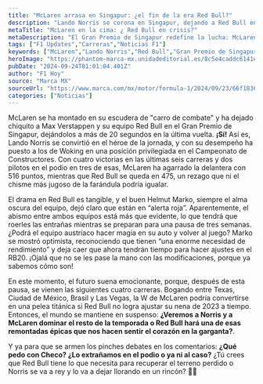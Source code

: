 ```yaml
---
title: "McLaren arrasa en Singapur: ¿el fin de la era Red Bull?"
description: "Lando Norris se corona en Singapur, dejando a Red Bull en la lona. ¿Se acabó la hegemonía austríaca? Descubre el futuro emocionante de la temporada."
metaTitle: "McLaren en la cima: ¿ Red Bull en crisis?"
metaDescription: "El Gran Premio de Singapur redefine la lucha: McLaren 516, Red Bull 475. ¿Qué pasará en las próximas carreras? ¡Entérate!"
tags: ["F1 Updates","Carreras","Noticias F1"]
keywords: ["McLaren","Lando Norris","Red Bull","Gran Premio de Singapur","Campeonato de Constructores"]
heroImage: "https://phantom-marca-mx.unidadeditorial.es/8c5e4caddc6141e57e7a1548319e5bf4/resize/600/mx/assets/multimedia/imagenes/2024/09/23/17271269532287.jpg"
pubDate: "2024-09-24T01:01:04.401Z"
author: "F1 Hoy"
source: "Marca MX"
sourceUrl: "https://www.marca.com/mx/motor/formula-1/2024/09/23/66f18366e2704ea3b48b459a.html"
categories: ["Noticias"]
---
```

McLaren se ha montado en su escudera de "carro de combate" y ha dejado chiquito a Max Verstappen y su equipo Red Bull en el Gran Premio de Singapur, dejándolos a más de 20 segundos en la última vuelta. **¡Sí!** Así es, Lando Norris se convirtió en el héroe de la jornada, y con su desempeño ha puesto a los de Woking en una posición privilegiada en el Campeonato de Constructores. Con cuatro victorias en las últimas seis carreras y dos pilotos en el podio en tres de esas, McLaren ha agarrado la delantera con 516 puntos, mientras que Red Bull se queda en 475, un rezago que ni el chisme más jugoso de la farándula podría igualar.

El drama en Red Bull es tangible, y el buen Helmut Marko, siempre el alma oscura del equipo, dejó claro que están en “alerta roja”. Aparentemente, el abismo entre ambos equipos está más que evidente, lo que tendrá que roerles las entrañas mientras se preparan para una pausa de tres semanas. ¿Podrá el equipo austríaco hacer magia en su auto y volver al juego? Marko se mostró optimista, reconociendo que tienen “una enorme necesidad de rendimiento” y deja caer que ahora tendrán tiempo para hacer ajustes en el RB20. ¡Ojalá que no se les pase la mano con las modificaciones, porque ya sabemos cómo son!

En este momento, el futuro suena emocionante, porque, después de esta pausa, se vienen las siguientes cuatro carreras. Bogando entre Texas, Ciudad de México, Brasil y Las Vegas, la W de McLaren podría convertirse en una pelea titánica si Red Bull no logra ajustar su nena de 2023 a tiempo. Entonces, el mundo se mantiene en suspenso: **¿Veremos a Norris y a McLaren dominar el resto de la temporada o Red Bull hará una de esas remontadas épicas que nos hacen sentir el corazón en la garganta?**. 

Y ya para que se armen los pinches debates en los comentarios: **¿Qué pedo con Checo? ¿Lo extrañamos en el podio o ya ni al caso?** ¿Tú crees que Red Bull tiene lo que necesita para recuperar el terreno perdido o Norris se va a rey y lo va a dejar llorando en un rincón? 🧐🔥


